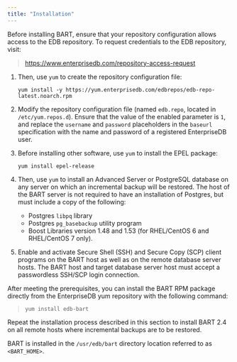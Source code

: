 ```yaml
---
title: "Installation"
---
```


Before installing BART, ensure that your repository configuration allows access to the EDB repository. To request credentials to the EDB repository, visit:

> <https://www.enterprisedb.com/repository-access-request>

1.  Then, use `yum` to create the repository configuration file:

    `yum install -y https://yum.enterprisedb.com/edbrepos/edb-repo-latest.noarch.rpm`

2.  Modify the repository configuration file (named `edb.repo`, located in `/etc/yum.repos.d`). Ensure that the value of the enabled parameter is `1`, and replace the `username` and `password` placeholders in the `baseurl` specification with the name and password of a registered EnterpriseDB user.

3.  Before installing other software, use `yum` to install the EPEL package:

    `yum install epel-release`

4.  Then, use `yum` to install an Advanced Server or PostgreSQL database on any server on which an incremental backup will be restored. The host of the BART server is not required to have an installation of Postgres, but must include a copy of the following:

    -   Postgres `libpq` library
    -   Postgres `pg_basebackup` utility program
    -   Boost Libraries version 1.48 and 1.53 (for RHEL/CentOS 6 and RHEL/CentOS 7 only).

5.  Enable and activate Secure Shell (SSH) and Secure Copy (SCP) client programs on the BART host as well as on the remote database server hosts. The BART host and target database server host must accept a passwordless SSH/SCP login connection.

After meeting the prerequisites, you can install the BART RPM package directly from the EnterpriseDB yum repository with the following command:

> `yum install edb-bart`

Repeat the installation process described in this section to install BART 2.4 on all remote hosts where incremental backups are to be restored.

BART is installed in the `/usr/edb/bart` directory location referred to as `<BART_HOME>`.
